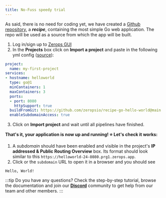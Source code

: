 ```yaml
---
title: No-Fuss speedy trial
---
```



As said, there is no need for coding yet, we have created a [Github repository](https://github.com/zeropsio/recipe-go-hello-world), a ***recipe***, containing the most simple Go web application. The repo will be used as a source from which the app will be built.

1. Log in/sign up to [Zerops GUI](https://app.zerops.io)
2. In the **Projects** box click on **Import a project** and paste in the following yml config ([source](https://github.com/zeropsio/recipe-go-hello-world/blob/main/import-as-project.yml)):

```yml
project:
  name: my-first-project
services:
- hostname: helloworld
  type: go@1
  minContainers: 1
  maxContainers: 3
  ports:
  - port: 8080
    httpSupport: true
  buildFromGit: https://github.com/zeropsio/recipe-go-hello-world@main
  enableSubdomainAccess: true
```
3. Click on **Import project** and wait until all pipelines have finished.

**That's it, your application is now up and running! :star: Let's check it works:**

1. A *subdomain* should have been enabled and visible in the project's **IP addressed & Public Routing Overview** box. Its format should look similar to this `https://helloworld-24-8080.prg1.zerops.app`.
2. Click or the <code>subdomain</code> URL to open it in a browser and you should see

```
Hello, World!
```

:::tip
Do you have any questions? Check the step-by-step tutorial, browse the documentation and join our **[Discord](https://discord.com/invite/WDvCZ54)** community to get help from our team and other members.
:::